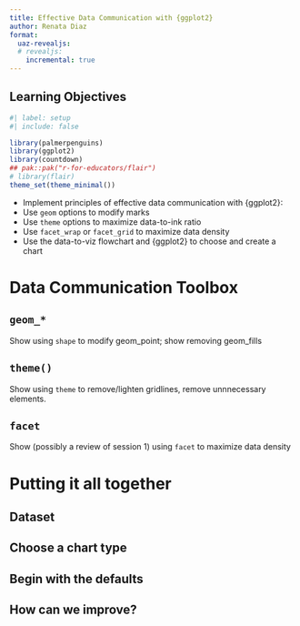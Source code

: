 ```yaml
---
title: Effective Data Communication with {ggplot2}
author: Renata Diaz
format: 
  uaz-revealjs:
  # revealjs:
    incremental: true
---
```


## Learning Objectives

```r
#| label: setup
#| include: false

library(palmerpenguins)
library(ggplot2)
library(countdown)
## pak::pak("r-for-educators/flair")
# library(flair)
theme_set(theme_minimal())
```

- Implement principles of effective data communication with {ggplot2}:
- Use `geom` options to modify marks
- Use `theme` options to maximize data-to-ink ratio
- Use `facet_wrap` or `facet_grid` to maximize data density
- Use the data-to-viz flowchart and {ggplot2} to choose and create a chart 

# Data Communication Toolbox

## `geom_*`

Show using `shape` to modify geom_point; show removing geom_fills

## `theme()`

Show using `theme` to remove/lighten gridlines, remove unnnecessary elements.

## `facet`

Show (possibly a review of session 1) using `facet` to maximize data density

# Putting it all together

## Dataset

## Choose a chart type

## Begin with the defaults

## How can we improve?

